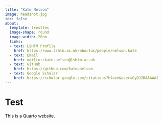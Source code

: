 ```yaml
---
title: "Kate Nelson"
image: headshot.jpg
toc: false
about: 
  template: trestles
  image-shape: round
  image-width: 20em
  links: 
  - text: LSHTM Profile 
    href: https://www.lshtm.ac.uk/aboutus/people/nelson.kate  
  - text: Email 
    href: mailto::kate.nelson@lshtm.ac.uk 
  - text: GitHub
    href: https://github.com/kateanelson
  - text: Google Scholar
    href: https://scholar.google.com/citations?hl=en&user=OyOJIRAAAAAJ
---
```


# Test

This is a Quarto website.
